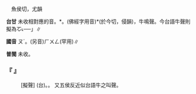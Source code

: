
=={{ruby|吽|ㄡˊ}}==

　魚侯切，尤韻

'''台甘''' 未收相對應的音。{{ruby|(台)|ㄐㄧㆲ}}*。(佛經字用音){{ruby|。|ㄧㆬ}}*(於今切，侵韻)，牛鳴聲。今台語牛聲則擬為{{ruby|「|ㄇㆦㆷ}}<rt>ㆦ˪</rt>──」∥

'''國音''' <rt>ㄡˊ</rt>。(另音)<rt>ㄏㄨㄥ</rt>(罕用)∥

'''普閩''' 未收。

    

==='''『 {{ruby|吽|ㄡˊ}}』'''===
: [擬聲] (台){{ruby|狗|ㄍㄠˋ}}{{ruby|相|ㄒㄧㄜ}}{{ruby|/|ㄙㆩ}}{{ruby|咬|ㄍㄚ˫}}{{ruby|丌|ㆤ}}{{ruby|聲|ㄒㄧㆩ}}。{{ruby|<mark>&#xf95ab;</mark>|ㄫㄠˋ}}{{ruby|<mark>&#xf95ab;</mark>|ㄫㄠˋ}}{{ruby|叫|ㄍㄧㄜ˪}}。 又五侯反近似台語牛之叫聲。
    
